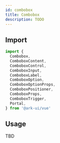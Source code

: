 ```yaml
---
id: combobox
title: Combobox
description: TODO
---
```



## Import

```ts
import {
  Combobox,
  ComboboxContent,
  ComboboxControl,
  ComboboxInput,
  ComboboxLabel,
  ComboboxOption,
  ComboboxOptionProps,
  ComboboxPositioner,
  ComboboxProps,
  ComboboxTrigger,
  Portal,
} from '@ark-ui/vue'
```

## Usage

TBD
